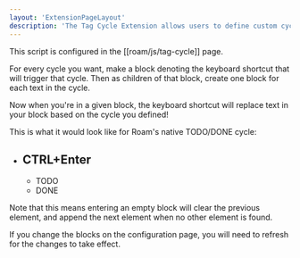 ```yaml
---
layout: 'ExtensionPageLayout'
description: 'The Tag Cycle Extension allows users to define custom cycles tied to a keyboard shortcut!'
---
```


This script is configured in the [[roam/js/tag-cycle]] page.

For every cycle you want, make a block denoting the keyboard shortcut that will trigger that cycle. Then as children of that block, create one block for each text in the cycle.

Now when you're in a given block, the keyboard shortcut will replace text in your block based on the cycle you defined!

This is what it would look like for Roam's native TODO/DONE cycle:

- CTRL+Enter
    -
    - TODO
    - DONE

Note that this means entering an empty block will clear the previous element, and append the next element when no other element is found.

If you change the blocks on the configuration page, you will need to refresh for the changes to take effect.
